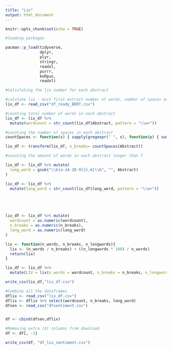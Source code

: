 ```yaml
---
title: "Lix"
output: html_document
---
```


```r
knitr::opts_chunk$set(echo = TRUE)
```

```r
#loading packages 

pacman::p_load(tidyverse,
               dplyr,
               plyr,
               stringr,
               readxl,
               purrr,
               koRpus,
               readxl)
```

```r
#Calculating the lix number for each abstract 

#calulate lix - must first extract number of words, number of spaces and number of words 7 letters or longer
lix_df <- read_csv("df_ready_BERT.csv")

#counting total number of words in each abstract
lix_df <- lix_df %>% 
  mutate(wordcount = str_count(lix_df$Abstract, pattern = "\\w+"))

#counting the number of spaces in each abstract
countSpaces <- function(s) { sapply(gregexpr(" ", s), function(p) { sum(p>=0) } ) }

lix_df <- transform(lix_df, n_breaks= countSpaces(Abstract))

#counting the amount of words in each abstract longer than 7

lix_df <- lix_df %>% mutate(
  long_word = gsub("\\b[a-zA-Z0-9]{1,6}\\b", "", Abstract)
)

lix_df <- lix_df %>% 
  mutate(long_word = str_count(lix_df$long_word, pattern = "\\w+"))





lix_df <- lix_df %>% mutate(
  wordcount = as.numeric(wordcount),
  n_breaks = as.numeric(n_breaks),
  long_word = as.numeric(long_word)
)

lix <- function(n_words, n_breaks, n_longwords){
  lix <- (n_words / n_breaks) + ((n_longwords * 100) / n_words)
  return(lix)
}

lix_df <- lix_df %>% 
  mutate(LIX = lix(n_words = wordcount, n_breaks = n_breaks, n_longwords = long_word))

write_csv(lix_df,"lix_df.csv")
```


```r
#Combine all the dataframes 
dflix <- read_csv("lix_df.csv")
dflix <- dflix %>% select(wordcount, n_breaks, long_word)
dfsen <- read_csv("dfsentiment.csv")


df <- cbind(dfsen,dflix)

#Removing extra (X) columns from download 
df <- df[, -1] 

write_csv(df, "df_lix_sentiment.csv")



```

